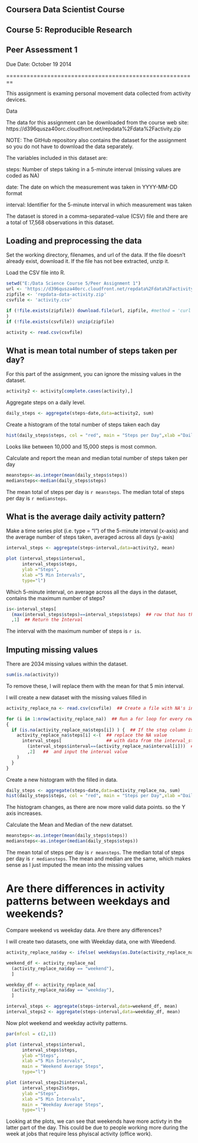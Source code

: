 ## Coursera Data Scientist Course
## Course 5: Reproducible Research
## Peer Assessment 1

Due Date: October 19 2014

========================================================

This assignment is examing personal movement data collected from activity devices.

Data

The data for this assignment can be downloaded from the course web site:
https://d396qusza40orc.cloudfront.net/repdata%2Fdata%2Factivity.zip

NOTE: The GitHub repository also contains the dataset for the assignment so you do not have to download the data separately.

The variables included in this dataset are:

steps: Number of steps taking in a 5-minute interval (missing values are coded as NA)

date: The date on which the measurement was taken in YYYY-MM-DD format

interval: Identifier for the 5-minute interval in which measurement was taken

The dataset is stored in a comma-separated-value (CSV) file and there are a total of 17,568 observations in this dataset.


## Loading and preprocessing the data

Set the working directory, filenames, and url of the data. If the file doesn't already exist, download it.  If the file has not bee extracted, unzip it.  

Load the CSV file into R.
```r
setwd("E:/Data Science Course 5/Peer Assignment 1")
url <- 'https://d396qusza40orc.cloudfront.net/repdata%2Fdata%2Factivity.zip'
zipfile <- 'repdata-data-activity.zip'
csvfile <- 'activity.csv'

if (!file.exists(zipfile)) download.file(url, zipfile, #method = 'curl'
)
if (!file.exists(csvfile)) unzip(zipfile)

activity <- read.csv(csvfile)
```


## What is mean total number of steps taken per day?
For this part of the assignment, you can ignore the missing values in the dataset.
```r

activity2 <- activity[complete.cases(activity),]
```
Aggregate steps on a daily level.  
```r
daily_steps <- aggregate(steps~date,data=activity2, sum)
```


Create a histogram of the total number of steps taken each day
```r
hist(daily_steps$steps, col = "red", main = "Steps per Day",xlab ="Daily Steps")
```

Looks like between 10,000 and 15,000 steps is most common.

Calculate and report the mean and median total number of steps taken per day
```r
meansteps<-as.integer(mean(daily_steps$steps))
mediansteps<-median(daily_steps$steps)
```
The mean total of steps per day is `r meansteps`.
The median total of steps per day is `r mediansteps`.


## What is the average daily activity pattern?

Make a time series plot (i.e. type = "l") of the 5-minute interval (x-axis) and the average number of steps taken, averaged across all days (y-axis)
```r
interval_steps <- aggregate(steps~interval,data=activity2, mean)

plot (interval_steps$interval,
      interval_steps$steps,
      ylab ="Steps", 
      xlab ="5 Min Intervals", 
      type="l")
```


Which 5-minute interval, on average across all the days in the dataset, contains the maximum number of steps?

```r

is<-interval_steps[
  (max(interval_steps$steps)==interval_steps$steps)  ## row that has the max value
  ,1]  ## Return the Interval
```
The interval with the maximum number of steps is `r is`.

## Imputing missing values

There are 2034 missing values within the dataset.  
```r
sum(is.na(activity))
```
To remove these, I will replace them with the mean for that 5 min interval.

I will create a new dataset with the missing values filled in
```r
activity_replace_na <- read.csv(csvfile)  ## Create a file with NA's in it.

for (i in 1:nrow(activity_replace_na))  ## Run a for loop for every row
{
  if (is.na(activity_replace_na$steps[i]) ) {  ## If the step column is NA then
    activity_replace_na$steps[i] <-(  ## replace the NA value
      interval_steps[                 ## with data from the interval_steps table
        (interval_steps$interval==(activity_replace_na$interval[i]))  ## that matches the interval
        ,2]   ##  and input the interval value
    )
  }
}
```

Create a new histogram with the filled in data.

```r
daily_steps <- aggregate(steps~date,data=activity_replace_na, sum)
hist(daily_steps$steps, col = "red", main = "Steps per Day",xlab ="Daily Steps")
```

The histogram changes, as there are now more valid data points. so the Y axis increases.

Calculate the Mean and Median of the new datatset.
```r
meansteps<-as.integer(mean(daily_steps$steps))
mediansteps<-as.integer(median(daily_steps$steps))
```
The mean total of steps per day is `r meansteps`.
The median total of steps per day is `r mediansteps`.
The mean and median are the same, which makes sense as I just imputed the mean into the missing values

# Are there differences in activity patterns between weekdays and weekends?
Compare weekend vs weekday data. Are there any differences?

I will create two datasets, one with Weekday data, one with Weedend. 
```r

activity_replace_na$day <- ifelse( weekdays(as.Date(activity_replace_na$date)) %in% c("Saturday","Sunday"),"weekend","weekday")

weekend_df <- activity_replace_na[
  (activity_replace_na$day == "weekend"),
  ]

weekday_df <- activity_replace_na[
  (activity_replace_na$day == "weekday"),
  ]

interval_steps <- aggregate(steps~interval,data=weekend_df, mean)
interval_steps2 <- aggregate(steps~interval,data=weekday_df, mean)
```

Now plot weekend and weekday activity patterns.
```r
par(mfcol = c(2,1))

plot (interval_steps$interval,
      interval_steps$steps,
      ylab ="Steps", 
      xlab ="5 Min Intervals",
      main = "Weekend Average Steps",
      type="l")

plot (interval_steps2$interval,
      interval_steps2$steps,
      ylab ="Steps", 
      xlab ="5 Min Intervals",
      main = "Weekday Average Steps",
      type="l")
```


Looking at the plots, we can see that weekends have more activty in the latter part of the day. This could be due to people working more during the week at jobs that require less phyiscal activity (office work).

